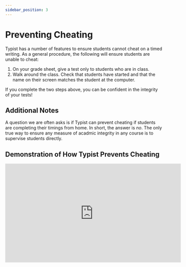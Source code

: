```yaml
---
sidebar_position: 3
---
```


# Preventing Cheating

Typist has a number of features to ensure students cannot cheat on a timed writing. As a general procedure, the following will ensure students are unable to cheat:

1. On your grade sheet, give a test only to students who are in class.
2. Walk around the class. Check that students have started and that the name on their screen matches the student at the computer.

If you complete the two steps above, you can be confident in the integrity of your tests!

## Additional Notes

A question we are often asks is if Typist can prevent cheating if students are completing their timings from home. In short, the answer is _no_. The only true way to ensure any measure of acadmic integrity in any course is to supervise students directly.

## Demonstration of How Typist Prevents Cheating

<iframe
  width="560"
  height="315"
  src="https://www.youtube-nocookie.com/embed/9gEh3vzNyyo"
  title="YouTube video player"
  frameBorder="0"
  allow="accelerometer; autoplay; clipboard-write; encrypted-media; gyroscope; picture-in-picture; web-share"
  allowfullscreen
></iframe>
